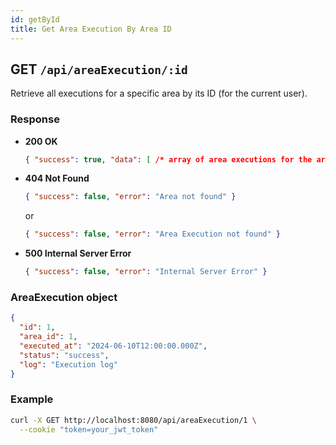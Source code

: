 ```yaml
---
id: getById
title: Get Area Execution By Area ID
---
```


## GET `/api/areaExecution/:id`

Retrieve all executions for a specific area by its ID (for the current user).

### Response
- **200 OK**
  ```json
  { "success": true, "data": [ /* array of area executions for the area */ ] }
  ```
- **404 Not Found**
  ```json
  { "success": false, "error": "Area not found" }
  ```
  or
  ```json
  { "success": false, "error": "Area Execution not found" }
  ```
- **500 Internal Server Error**
  ```json
  { "success": false, "error": "Internal Server Error" }
  ```

### AreaExecution object

```json
{
  "id": 1,
  "area_id": 1,
  "executed_at": "2024-06-10T12:00:00.000Z",
  "status": "success",
  "log": "Execution log"
}
```

### Example
```bash
curl -X GET http://localhost:8080/api/areaExecution/1 \
  --cookie "token=your_jwt_token"
```
